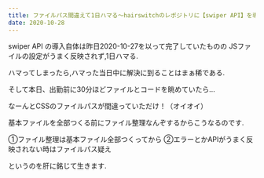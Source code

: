 ```yaml
---
title: ファイルパス間違えて1日ハマる〜hairswitchのレポジトリに【swiper API】を導入〜
date: 2020-10-28
---
```


swiper API の導入自体は昨日2020-10-27を以って完了していたものの
JSファイルの設定がうまく反映されず,1日ハマる.

ハマってしまったら,ハマった当日中に解決に到ることはまぁ稀である.

そして本日、出勤前に30分ほどファイルとコードを眺めていたら…

なーんとCSSのファイルパスが間違っていただけ！（オイオイ）

基本ファイルを全部つくる前にファイル整理なんぞするからこうなるのです.

①ファイル整理は基本ファイル全部つくってから
②エラーとかAPIがうまく反映されない時はファイルパス疑え

というのを肝に銘じて生きます.
